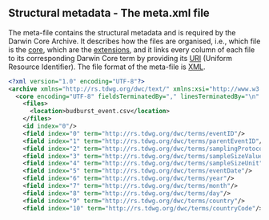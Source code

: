 ## Structural metadata - The meta.xml file

The meta-file contains the structural metadata and is required by the Darwin Core Archive. It describes how the files are organised, i.e., which file is the [core](#core), which are the [extensions](#extension), and it links every column of each file to its corresponding Darwin Core term by providing its [URI](#URI) (Uniform Resource Identifier). The file format of the meta-file is [XML](#xml).

:::{.examplebox .exampleimg} 

```xml
<?xml version="1.0" encoding="UTF-8"?>
<archive xmlns="http://rs.tdwg.org/dwc/text/" xmlns:xsi="http://www.w3.org/2001/XMLSchema-instance" xmlns:xs="http://www.w3.org/2001/XMLSchema" xsi:schemaLocation="http://rs.tdwg.org/dwc/text/ http://rs.tdwg.org/dwc/text/tdwg_dwc_text.xsd">
  <core encoding="UTF-8" fieldsTerminatedBy="," linesTerminatedBy="\n" fieldsEnclosedBy="" ignoreHeaderLines="1" rowType="http://rs.tdwg.org/dwc/terms/Event">
    <files>
      <location>budburst_event.csv</location>
    </files>
    <id index="0"/>
    <field index="0" term="http://rs.tdwg.org/dwc/terms/eventID"/>
    <field index="1" term="http://rs.tdwg.org/dwc/terms/parentEventID"/>
    <field index="2" term="http://rs.tdwg.org/dwc/terms/samplingProtocol"/>
    <field index="3" term="http://rs.tdwg.org/dwc/terms/sampleSizeValue"/>
    <field index="4" term="http://rs.tdwg.org/dwc/terms/sampleSizeUnit"/>
    <field index="5" term="http://rs.tdwg.org/dwc/terms/eventDate"/>
    <field index="6" term="http://rs.tdwg.org/dwc/terms/year"/>
    <field index="7" term="http://rs.tdwg.org/dwc/terms/month"/>
    <field index="8" term="http://rs.tdwg.org/dwc/terms/day"/>
    <field index="9" term="http://rs.tdwg.org/dwc/terms/country"/>
    <field index="10" term="http://rs.tdwg.org/dwc/terms/countryCode"/>
```
:::

<div>